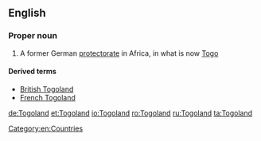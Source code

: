 ==English==
{{wikipedia}}

===Proper noun===
{{en-proper noun}}

# {{label|en|historical}} A former German [[protectorate]] in Africa, in what is now [[Togo]]

====Derived terms====
* [[British Togoland]]
* [[French Togoland]]

[[Category:en:Countries]]

[[de:Togoland]]
[[et:Togoland]]
[[io:Togoland]]
[[ro:Togoland]]
[[ru:Togoland]]
[[ta:Togoland]]